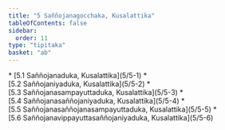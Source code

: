 ```yaml
---
title: "5 Saññojanagocchaka, Kusalattika"
tableOfContents: false
sidebar:
  order: 11
type: "tipitaka"
basket: "ab"
---
```



<DynamicBreadcrumb />



<TableOfContents>
* [5.1 Saññojanaduka, Kusalattika](5/5-1)
* [5.2 Saññojaniyaduka, Kusalattika](5/5-2)
* [5.3 Saññojanasampayuttaduka, Kusalattika](5/5-3)
* [5.4 Saññojanasaññojaniyaduka, Kusalattika](5/5-4)
* [5.5 Saññojanasaññojanasampayuttaduka, Kusalattika](5/5-5)
* [5.6 Saññojanavippayuttasaññojaniyaduka, Kusalattika](5/5-6)
</TableOfContents>